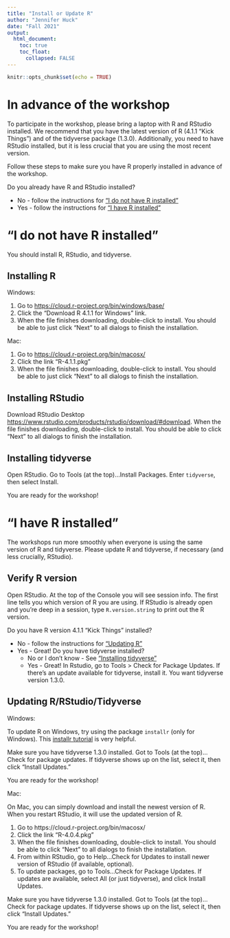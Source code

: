 ```yaml
---
title: "Install or Update R"
author: "Jennifer Huck"
date: "Fall 2021"
output:
  html_document:
    toc: true
    toc_float: 
      collapsed: FALSE
---
```


```r
knitr::opts_chunk$set(echo = TRUE)
```

# In advance of the workshop
To participate in the workshop, please bring a laptop with R and RStudio installed.  We recommend that you have the latest version of R (4.1.1 "Kick Things") and of the tidyverse package (1.3.0).  Additionally, you need to have RStudio installed, but it is less crucial that you are using the most recent version. 

Follow these steps to make sure you have R properly installed in advance of the workshop.

Do you already have R and RStudio installed? 

* No - follow the instructions for ["I do not have R installed"](#noinstall)
* Yes - follow the instructions for ["I have R installed"](#yesinstall)


# "I do not have R installed" {#noinstall}
You should install R, RStudio, and tidyverse. 

## Installing R
 
Windows:

1. Go to <https://cloud.r-project.org/bin/windows/base/>
2. Click the "Download R 4.1.1 for Windows" link.
3. When the file finishes downloading, double-click to install. You should be able to just click "Next" to all dialogs to finish the installation.
 
Mac:

1. Go to <https://cloud.r-project.org/bin/macosx/>
2. Click the link "R-4.1.1.pkg"
3. When the file finishes downloading, double-click to install. You should be able to just click "Next" to all dialogs to finish the installation.
 
## Installing RStudio 
 
Download RStudio Desktop  <https://www.rstudio.com/products/rstudio/download/#download>.  When the file finishes downloading, double-click to install. You should be able to click "Next" to all dialogs to finish the installation.

## Installing tidyverse {#installtidyverse}
Open RStudio.  Go to Tools (at the top)...Install Packages.  Enter `tidyverse`, then select Install. 

You are ready for the workshop!

# "I have R installed" {#yesinstall}
The workshops run more smoothly when everyone is using the same version of R and tidyverse. Please update R and tidyverse, if necessary (and less crucially, RStudio). 

## Verify R version
Open RStudio.  At the top of the Console you will see session info.  The first line tells you which version of R you are using.  If RStudio is already open and you’re deep in a session, type `R.version.string` to print out the R version.

Do you have R version 4.1.1 "Kick Things" installed?

* No - follow the instructions for ["Updating R"](#updateR) 
* Yes - Great!  Do you have tidyverse installed?
    + No or I don't know - See ["Installing tidyverse"](#installtidyverse)
    + Yes - Great! In Rstudio, go to Tools > Check for Package Updates.  If there’s an update available for tidyverse, install it.  You want tidyverse version 1.3.0.

## Updating R/RStudio/Tidyverse {#updateR}

Windows:

To update R on Windows, try using the package `installr` (only for Windows). This [installr tutorial](https://www.r-statistics.com/2015/06/a-step-by-step-screenshots-tutorial-for-upgrading-r-on-windows/) is very helpful.  

Make sure you have tidyverse 1.3.0 installed.  Got to Tools (at the top)...Check for package updates.  If tidyverse shows up on the list, select it, then click "Install Updates."

You are ready for the workshop!

Mac:

On Mac, you can simply download and install the newest version of R. When you restart RStudio, it will use the updated version of R.

1. Go to https://cloud.r-project.org/bin/macosx/ 
2. Click the link "R-4.0.4.pkg"
3. When the file finishes downloading, double-click to install. You should be able to click "Next" to all dialogs to finish the installation.
4. From within RStudio, go to Help...Check for Updates to install newer version of RStudio (if available, optional).
5. To update packages, go to Tools...Check for Package Updates. If updates are available, select All (or just tidyverse), and click Install Updates.

Make sure you have tidyverse 1.3.0 installed.  Got to Tools (at the top)...Check for package updates.  If tidyverse shows up on the list, select it, then click "Install Updates."

You are ready for the workshop!